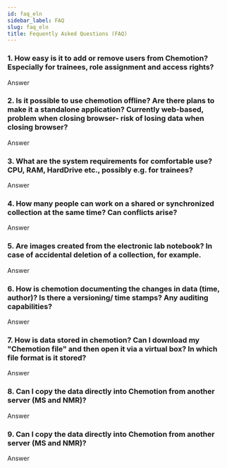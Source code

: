 ```yaml
---
id: faq_eln
sidebar_label: FAQ
slug: faq_eln
title: Fequently Asked Questions (FAQ)
---
```


### 1. How easy is it to add or remove users from Chemotion? Especially for trainees, role assignment and access rights?
Answer 

### 2. Is it possible to use chemotion offline? Are there plans to make it a standalone application? Currently web-based, problem when closing browser- risk of losing data when closing browser?
Answer

### 3. What are the system requirements for comfortable use? CPU, RAM, HardDrive etc., possibly e.g. for trainees?
Answer

### 4. How many people can work on a shared or synchronized collection at the same time? Can conflicts arise?
Answer

### 5. Are images created from the electronic lab notebook? In case of accidental deletion of a collection, for example.
Answer

### 6. How is chemotion documenting the changes in data (time, author)? Is there a versioning/ time stamps? Any auditing capabilities?
Answer

### 7. How is data stored in chemotion?  Can I download my "Chemotion file" and then open it via a virtual box? In which file format is it stored? 
Answer

### 8. Can I copy the data directly into Chemotion from another server (MS and NMR)?
Answer

### 9. Can I copy the data directly into Chemotion from another server (MS and NMR)?
Answer

